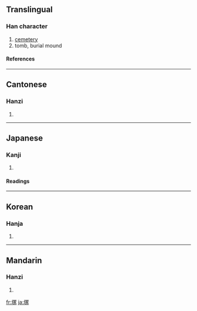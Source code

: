 {{see|塚}}

==Translingual==
===Han character===
{{Han char|rn=32|rad=土|as=10|sn=13|four=4713<sub>2</sub>|canj=土月一人 (GBMO)}}
# [[cemetery]]
# tomb, burial mound
====References====
{{Han ref|kx=0236.020|dkj=05345|dj=0473.180|hdz=10476.070|uh=585A|ud=22618|bh=B6EF|bd=46831}}
----
==Cantonese==
===Hanzi===
{{yue-hanzi|jyut=|y=chung2}}
# {{defn|Cantonese}}
----
==Japanese==
===Kanji===
{{ja-kanji|grade=c|rs=土10}}
# {{defn|Japanese}} 
====Readings====
{{ja-readings|on=[[ちょう]] (chō)|kun=[[つか]] (tsuka)}}
----
==Korean==
===Hanja===
{{ko-hanja|hangeul=총|rv=chong|mr=ch'ong}}
# {{defn|Korean}}
----
==Mandarin==
===Hanzi===
{{cmn-hanzi|pin=[[zhǒng]] ([[zhong3]])|wg=chung<sup>3</sup>}}
# {{defn|Mandarin}}

[[fr:塚]]
[[ja:塚]]